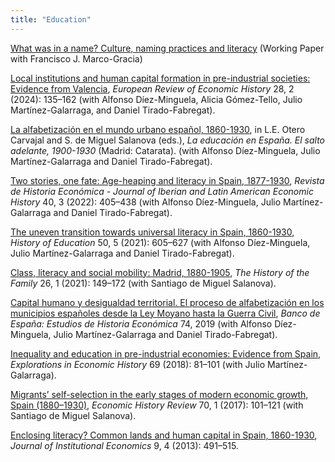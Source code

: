 ```yaml
---
title: "Education"
---
```


[What was in a name? Culture, naming practices and literacy](../papers/names-education-2024.pdf){target="_blank"} (Working Paper with Francisco J. Marco-Gracia)

[Local institutions and human capital formation in pre-industrial societies: Evidence from Valencia](../papers/institutions-educ-val-2024.pdf){target="_blank"}, *European Review of Economic History* 28, 2 (2024): 135–162 (with Alfonso Díez-Minguela, Alicia Gómez-Tello, Julio Martínez-Galarraga, and Daniel Tirado-Fabregat).

[La alfabetización en el mundo urbano español, 1860-1930](https://www.catarata.org/libro/la-educacion-en-espana_142417/){target="_blank"}, in L.E. Otero Carvajal and S. de Miguel Salanova (eds.), *La educación en España. El salto adelante, 1900-1930* (Madrid: Catarata). (with Alfonso Díez-Minguela, Julio Martínez-Galarraga and Daniel Tirado-Fabregat).

[Two stories, one fate: Age-heaping and literacy in Spain, 1877-1930](../papers/age-heaping-lit-2022.pdf){target="_blank"}, *Revista de Historia Económica - Journal of Iberian and Latin American Economic History* 40, 3 (2022): 405–438 (with Alfonso Díez-Minguela, Julio Martínez-Galarraga and Daniel Tirado-Fabregat).

[The uneven transition towards universal literacy in Spain, 1860-1930](../papers/uneven-literacy-2021.pdf){target="_blank"}, *History of Education* 50, 5 (2021): 605–627 (with Alfonso Díez-Minguela, Julio Martínez-Galarraga and Daniel Tirado-Fabregat).

[Class, literacy and social mobility: Madrid, 1880-1905](../papers/class-lit-mad-2021.pdf){target="_blank"}, *The History of the Family* 26, 1 (2021): 149–172 (with Santiago de Miguel Salanova).

[Capital humano y desigualdad territorial. El proceso de alfabetización en los municipios españoles desde la Ley Moyano hasta la Guerra Civil](https://www.bde.es/f/webbde/SES/Secciones/Publicaciones/PublicacionesSeriadas/EstudiosHistoriaEconomica/Fic/roja74.pdf){target="_blank"}, *Banco de España: Estudios de Historia Económica* 74, 2019 (with Alfonso Díez-Minguela, Julio Martínez-Galarraga and Daniel Tirado-Fabregat).

[Inequality and education in pre-industrial economies: Evidence from Spain](../papers/inequality-education-2018.pdf){target="_blank"}, *Explorations in Economic History* 69 (2018): 81–101 (with Julio Martínez-Galarraga).

[Migrants’ self-selection in the early stages of modern economic growth, Spain (1880–1930)](../papers/migrants-selection-2017.pdf){target="_blank"}, *Economic History Review* 70, 1 (2017): 101–121 (with Santiago de Miguel Salanova).

[Enclosing literacy? Common lands and human capital in Spain, 1860-1930](../papers/enclosing-literacy-2013.pdf){target="_blank"}, *Journal of Institutional Economics* 9, 4 (2013): 491–515.
